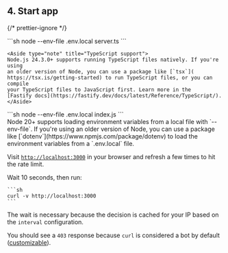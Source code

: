 
## 4. Start app

{/* prettier-ignore */}
<SelectableContent client:load syncKey="language" frameworkSwitcher>
  <div slot="TS" slotIdx="1">
    ```sh
    node --env-file .env.local server.ts
    ```

    <Aside type="note" title="TypeScript support">
    Node.js 24.3.0+ supports running TypeScript files natively. If you're using
    an older version of Node, you can use a package like [`tsx`](
    https://tsx.is/getting-started) to run TypeScript files, or you can compile
    your TypeScript files to JavaScript first. Learn more in the
    [Fastify docs](https://fastify.dev/docs/latest/Reference/TypeScript/).
    </Aside>

  </div>
  <div slot="JS" slotIdx="2">
    ```sh
    node --env-file .env.local index.js
    ```
  </div>
</SelectableContent>

<Aside type="note" title="env files">
  Node 20+ supports loading environment variables from a local file with
  `--env-file`. If you're using an older version of Node, you can use a package
  like [`dotenv`](https://www.npmjs.com/package/dotenv) to load the environment
  variables from a `.env.local` file.
</Aside>

Visit [`http://localhost:3000`](http://localhost:3000) in your browser and
refresh a few times to hit the rate limit.

Wait 10 seconds, then run:

    ```sh
    curl -v http://localhost:3000
    ```

The wait is necessary because the decision is cached for your IP based on the
`interval` configuration.

You should see a `403` response because `curl` is considered a bot by default
([customizable](/bot-protection/identifying-bots)).
